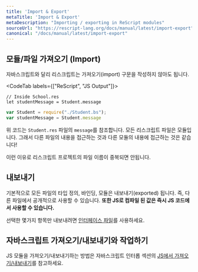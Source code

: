 ```yaml
---
title: 'Import & Export'
metaTitle: 'Import & Export'
metaDescription: "Importing / exporting in ReScript modules"
sourceUrl: "https://rescript-lang.org/docs/manual/latest/import-export"
canonical: "/docs/manual/latest/import-export"
---
```


## 모듈/파일 가져오기 (Import)

자바스크립트와 달리 리스크립트는 가져오기(import) 구문을 작성하지 않아도 됩니다.

<CodeTab labels={["ReScript", "JS Output"]}>

```reason
// Inside School.res
let studentMessage = Student.message
```
```javascript
var Student = require("./Student.bs");
var studentMessage = Student.message
```

</CodeTab>

위 코드는 `Student.res` 파일의 `message`를 참조합니다.
모든 리스크립트 파일은 모듈입니다. 그래서 다른 파일의 내용을 접근하는 것과 다른 모듈의 내용에 접근하는 것은 같습니다!

이런 이유로 리스크립트 프로젝트의 파일 이름이 중복되면 안됩니다.

## 내보내기

기본적으로 모든 파일의 타입 정의, 바인딩, 모듈은 내보내기(exported) 됩니다. 즉, 다른 파일에서 공개적으로 사용할 수 있습니다.
**또한 JS로 컴파일 된 값은 즉시 JS 코드에서 사용할 수 있습니다.**

선택한 몇가지 항목만 내보내려면 [인터페이스 파일](21-Module#Siugnatures)를 사용하세요.

## 자바스크립트 가져오기/내보내기와 작업하기

JS 모듈을 가져오기/내보내기하는 방법은 자바스크립트 인터롭 섹션의 [JS에서 가져오기/내보내기](JavaScript-Interop/06-Import-from-Export-to-JS)를 참고하세요.

